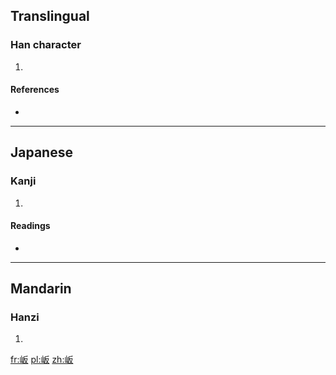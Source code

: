 ==Translingual==

===Han character===
{{Han char|rn=46|rad=山|as=04|sn=7|four=|canj=山竹水 (UHE)}}

# {{defn|Han|sort=山04}}

====References====
* {{Han ref|kx=0308.040|dkj=07914|dj=0607.270|hdz=10763.170|uh=5C85|ud=23685}}

----

==Japanese==

===Kanji===
{{ja-kanji|grade=|rs=山04}}

# {{defn|lang=ja|sort=山04}}

====Readings====
* {{ja-readings|on=[[はん]] (han)|kun=}}

----

==Mandarin==

===Hanzi===
{{cmn-hanzi|pin=[[bǎn]] ([[ban3]])|wg=pan<sup>3</sup>}}

# {{defn|lang=cmn|sort=山04}}

[[fr:岅]]
[[pl:岅]]
[[zh:岅]]